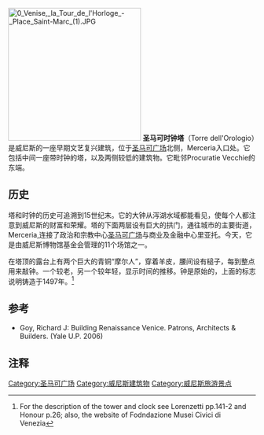 [[Image:0_Venise,_la_Tour_de_l'Horloge_-_Place_Saint-Marc_(1).JPG|270px]]
'''圣马可时钟塔'''（Torre dell'Orologio）是威尼斯的一座早期文艺复兴建筑，位于[[圣马可广场|圣马可广场]]北侧，Merceria入口处。它包括中间一座带时钟的塔，以及两侧较低的建筑物。它毗邻Procuratie Vecchie的东端。

==历史==
塔和时钟的历史可追溯到15世纪末。它的大钟从泻湖水域都能看见，使每个人都注意到威尼斯的财富和荣耀。塔的下面两层设有巨大的拱门，通往城市的主要街道，Merceria,连接了政治和宗教中心[[圣马可广场|圣马可广场]]与商业及金融中心里亚托。今天，它是由威尼斯博物馆基金会管理的11个场馆之一。

在塔顶的露台上有两个巨大的青铜“摩尔人”，穿着羊皮，腰间设有槌子，每到整点用来敲钟。一个较老，另一个较年轻，显示时间的推移。钟是原始的，上面的标志说明铸造于1497年。<ref>For the description of the tower and clock see Lorenzetti pp.141-2 and Honour p.26; also, the website of Fodndazione Musei Civici di Venezia</ref>

==参考==
* Goy, Richard J: Building Renaissance Venice.  Patrons, Architects & Builders. (Yale U.P. 2006)

==注释==
<references/>

{{圣马可广场}}
{{Authority control}}
[[Category:圣马可广场|Category:圣马可广场]]
[[Category:威尼斯建筑物|Category:威尼斯建筑物]]
[[Category:威尼斯旅游景点|Category:威尼斯旅游景点]]
